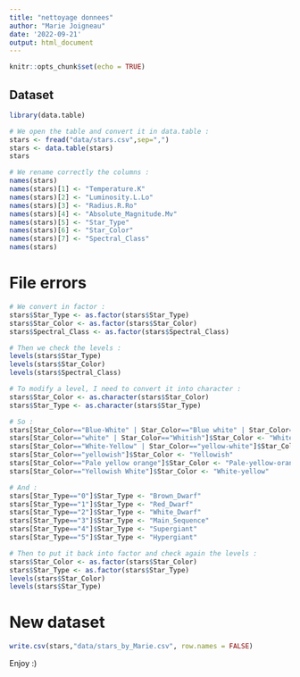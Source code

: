 ```yaml
---
title: "nettoyage donnees"
author: "Marie Joigneau"
date: '2022-09-21'
output: html_document
---
```


```r
knitr::opts_chunk$set(echo = TRUE)
```

## Dataset
```r
library(data.table)

# We open the table and convert it in data.table :
stars <- fread("data/stars.csv",sep=",")
stars <- data.table(stars)
stars
```

```r
# We rename correctly the columns :
names(stars)
names(stars)[1] <- "Temperature.K"
names(stars)[2] <- "Luminosity.L.Lo"
names(stars)[3] <- "Radius.R.Ro"
names(stars)[4] <- "Absolute_Magnitude.Mv"
names(stars)[5] <- "Star_Type"
names(stars)[6] <- "Star_Color"
names(stars)[7] <- "Spectral_Class"
names(stars)
```

# File errors

```r
# We convert in factor :
stars$Star_Type <- as.factor(stars$Star_Type)
stars$Star_Color <- as.factor(stars$Star_Color)
stars$Spectral_Class <- as.factor(stars$Spectral_Class)

# Then we check the levels :
levels(stars$Star_Type)
levels(stars$Star_Color)
levels(stars$Spectral_Class)
```

```r
# To modify a level, I need to convert it into character :
stars$Star_Color <- as.character(stars$Star_Color)
stars$Star_Type <- as.character(stars$Star_Type)

# So :
stars[Star_Color=="Blue-White" | Star_Color=="Blue white" | Star_Color=="Blue White"]$Star_Color <- "Blue-white"
stars[Star_Color=="white" | Star_Color=="Whitish"]$Star_Color <- "White"
stars[Star_Color=="White-Yellow" | Star_Color=="yellow-white"]$Star_Color <- "White-yellow"
stars[Star_Color=="yellowish"]$Star_Color <- "Yellowish"
stars[Star_Color=="Pale yellow orange"]$Star_Color <- "Pale-yellow-orange"
stars[Star_Color=="Yellowish White"]$Star_Color <- "White-yellow"

# And :
stars[Star_Type=="0"]$Star_Type <- "Brown_Dwarf"
stars[Star_Type=="1"]$Star_Type <- "Red_Dwarf"
stars[Star_Type=="2"]$Star_Type <- "White_Dwarf"
stars[Star_Type=="3"]$Star_Type <- "Main_Sequence"
stars[Star_Type=="4"]$Star_Type <- "Supergiant"
stars[Star_Type=="5"]$Star_Type <- "Hypergiant"

# Then to put it back into factor and check again the levels :
stars$Star_Color <- as.factor(stars$Star_Color)
stars$Star_Type <- as.factor(stars$Star_Type)
levels(stars$Star_Color)
levels(stars$Star_Type)
```

# New dataset

```r
write.csv(stars,"data/stars_by_Marie.csv", row.names = FALSE)
```

Enjoy :)
